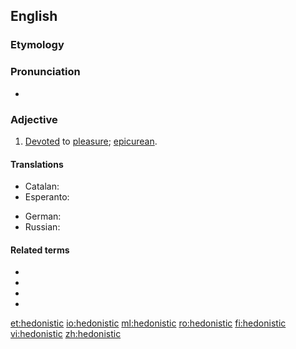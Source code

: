 ==English==

===Etymology===
{{suffix|hedonist|ic|lang=en}}

===Pronunciation===
* {{IPA|/hidəˈnɪstɪk/|lang=en}}

===Adjective===
{{en-adj}}

# [[devote|Devoted]] to [[pleasure]]; [[epicurean]].

====Translations====
{{trans-top|devoted to pleasure}}
* Catalan: {{t|ca|hedonista}}
* Esperanto: {{t|eo|hedonisma}}
{{trans-mid}}
* German: {{t+|de|hedonistisch}}
* Russian: {{t+|ru|гедонисти́ческий|m}}
{{trans-bottom}}

====Related terms====
* {{l|en|hedonic}}
* {{l|en|hedonism}}
* {{l|en|hedonist}}
* {{l|en|hedonistically}}

[[et:hedonistic]]
[[io:hedonistic]]
[[ml:hedonistic]]
[[ro:hedonistic]]
[[fi:hedonistic]]
[[vi:hedonistic]]
[[zh:hedonistic]]